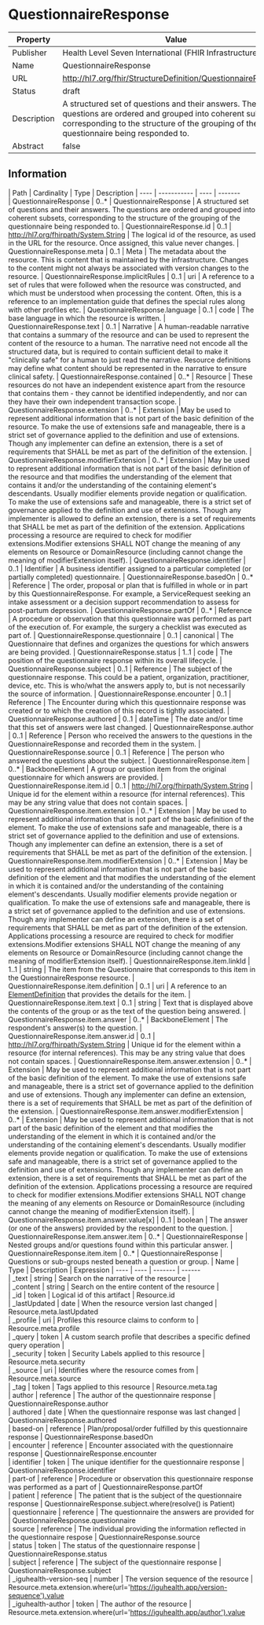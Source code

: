 
  # QuestionnaireResponse

  
|Property|Value|
|---|---|
|Publisher|Health Level Seven International (FHIR Infrastructure)|
|Name|QuestionnaireResponse|
|URL|http://hl7.org/fhir/StructureDefinition/QuestionnaireResponse|
|Status|draft|
|Description|A structured set of questions and their answers. The questions are ordered and grouped into coherent subsets, corresponding to the structure of the grouping of the questionnaire being responded to.|
|Abstract|false|

  ## Information
  <Tabs> <TabItem value="structure" label="Structure">
   | Path | Cardinality | Type | Description
  | ---- | ----------- | ---- | -------  
 | QuestionnaireResponse | 0..* | QuestionnaireResponse | A structured set of questions and their answers. The questions are ordered and grouped into coherent subsets, corresponding to the structure of the grouping of the questionnaire being responded to. 
 | QuestionnaireResponse.id | 0..1 | http://hl7.org/fhirpath/System.String | The logical id of the resource, as used in the URL for the resource. Once assigned, this value never changes. 
 | QuestionnaireResponse.meta | 0..1 | Meta | The metadata about the resource. This is content that is maintained by the infrastructure. Changes to the content might not always be associated with version changes to the resource. 
 | QuestionnaireResponse.implicitRules | 0..1 | uri | A reference to a set of rules that were followed when the resource was constructed, and which must be understood when processing the content. Often, this is a reference to an implementation guide that defines the special rules along with other profiles etc. 
 | QuestionnaireResponse.language | 0..1 | code | The base language in which the resource is written. 
 | QuestionnaireResponse.text | 0..1 | Narrative | A human-readable narrative that contains a summary of the resource and can be used to represent the content of the resource to a human. The narrative need not encode all the structured data, but is required to contain sufficient detail to make it "clinically safe" for a human to just read the narrative. Resource definitions may define what content should be represented in the narrative to ensure clinical safety. 
 | QuestionnaireResponse.contained | 0..* | Resource | These resources do not have an independent existence apart from the resource that contains them - they cannot be identified independently, and nor can they have their own independent transaction scope. 
 | QuestionnaireResponse.extension | 0..* | Extension | May be used to represent additional information that is not part of the basic definition of the resource. To make the use of extensions safe and manageable, there is a strict set of governance  applied to the definition and use of extensions. Though any implementer can define an extension, there is a set of requirements that SHALL be met as part of the definition of the extension. 
 | QuestionnaireResponse.modifierExtension | 0..* | Extension | May be used to represent additional information that is not part of the basic definition of the resource and that modifies the understanding of the element that contains it and/or the understanding of the containing element's descendants. Usually modifier elements provide negation or qualification. To make the use of extensions safe and manageable, there is a strict set of governance applied to the definition and use of extensions. Though any implementer is allowed to define an extension, there is a set of requirements that SHALL be met as part of the definition of the extension. Applications processing a resource are required to check for modifier extensions.Modifier extensions SHALL NOT change the meaning of any elements on Resource or DomainResource (including cannot change the meaning of modifierExtension itself). 
 | QuestionnaireResponse.identifier | 0..1 | Identifier | A business identifier assigned to a particular completed (or partially completed) questionnaire. 
 | QuestionnaireResponse.basedOn | 0..* | Reference | The order, proposal or plan that is fulfilled in whole or in part by this QuestionnaireResponse.  For example, a ServiceRequest seeking an intake assessment or a decision support recommendation to assess for post-partum depression. 
 | QuestionnaireResponse.partOf | 0..* | Reference | A procedure or observation that this questionnaire was performed as part of the execution of.  For example, the surgery a checklist was executed as part of. 
 | QuestionnaireResponse.questionnaire | 0..1 | canonical | The Questionnaire that defines and organizes the questions for which answers are being provided. 
 | QuestionnaireResponse.status | 1..1 | code | The position of the questionnaire response within its overall lifecycle. 
 | QuestionnaireResponse.subject | 0..1 | Reference | The subject of the questionnaire response.  This could be a patient, organization, practitioner, device, etc.  This is who/what the answers apply to, but is not necessarily the source of information. 
 | QuestionnaireResponse.encounter | 0..1 | Reference | The Encounter during which this questionnaire response was created or to which the creation of this record is tightly associated. 
 | QuestionnaireResponse.authored | 0..1 | dateTime | The date and/or time that this set of answers were last changed. 
 | QuestionnaireResponse.author | 0..1 | Reference | Person who received the answers to the questions in the QuestionnaireResponse and recorded them in the system. 
 | QuestionnaireResponse.source | 0..1 | Reference | The person who answered the questions about the subject. 
 | QuestionnaireResponse.item | 0..* | BackboneElement | A group or question item from the original questionnaire for which answers are provided. 
 | QuestionnaireResponse.item.id | 0..1 | http://hl7.org/fhirpath/System.String | Unique id for the element within a resource (for internal references). This may be any string value that does not contain spaces. 
 | QuestionnaireResponse.item.extension | 0..* | Extension | May be used to represent additional information that is not part of the basic definition of the element. To make the use of extensions safe and manageable, there is a strict set of governance  applied to the definition and use of extensions. Though any implementer can define an extension, there is a set of requirements that SHALL be met as part of the definition of the extension. 
 | QuestionnaireResponse.item.modifierExtension | 0..* | Extension | May be used to represent additional information that is not part of the basic definition of the element and that modifies the understanding of the element in which it is contained and/or the understanding of the containing element's descendants. Usually modifier elements provide negation or qualification. To make the use of extensions safe and manageable, there is a strict set of governance applied to the definition and use of extensions. Though any implementer can define an extension, there is a set of requirements that SHALL be met as part of the definition of the extension. Applications processing a resource are required to check for modifier extensions.Modifier extensions SHALL NOT change the meaning of any elements on Resource or DomainResource (including cannot change the meaning of modifierExtension itself). 
 | QuestionnaireResponse.item.linkId | 1..1 | string | The item from the Questionnaire that corresponds to this item in the QuestionnaireResponse resource. 
 | QuestionnaireResponse.item.definition | 0..1 | uri | A reference to an [ElementDefinition](elementdefinition.html) that provides the details for the item. 
 | QuestionnaireResponse.item.text | 0..1 | string | Text that is displayed above the contents of the group or as the text of the question being answered. 
 | QuestionnaireResponse.item.answer | 0..* | BackboneElement | The respondent's answer(s) to the question. 
 | QuestionnaireResponse.item.answer.id | 0..1 | http://hl7.org/fhirpath/System.String | Unique id for the element within a resource (for internal references). This may be any string value that does not contain spaces. 
 | QuestionnaireResponse.item.answer.extension | 0..* | Extension | May be used to represent additional information that is not part of the basic definition of the element. To make the use of extensions safe and manageable, there is a strict set of governance  applied to the definition and use of extensions. Though any implementer can define an extension, there is a set of requirements that SHALL be met as part of the definition of the extension. 
 | QuestionnaireResponse.item.answer.modifierExtension | 0..* | Extension | May be used to represent additional information that is not part of the basic definition of the element and that modifies the understanding of the element in which it is contained and/or the understanding of the containing element's descendants. Usually modifier elements provide negation or qualification. To make the use of extensions safe and manageable, there is a strict set of governance applied to the definition and use of extensions. Though any implementer can define an extension, there is a set of requirements that SHALL be met as part of the definition of the extension. Applications processing a resource are required to check for modifier extensions.Modifier extensions SHALL NOT change the meaning of any elements on Resource or DomainResource (including cannot change the meaning of modifierExtension itself). 
 | QuestionnaireResponse.item.answer.value[x] | 0..1 | boolean | The answer (or one of the answers) provided by the respondent to the question. 
 | QuestionnaireResponse.item.answer.item | 0..* | QuestionnaireResponse | Nested groups and/or questions found within this particular answer. 
 | QuestionnaireResponse.item.item | 0..* | QuestionnaireResponse | Questions or sub-groups nested beneath a question or group. 
</TabItem>
 <TabItem value="searchparameter" label="Search Parameters">
   | Name | Type | Description  | Expression 
    | ---- | ---- | ------- | ------  
 | _text | string | Search on the narrative of the resource |   
 | _content | string | Search on the entire content of the resource |   
 | _id | token | Logical id of this artifact | Resource.id  
 | _lastUpdated | date | When the resource version last changed | Resource.meta.lastUpdated  
 | _profile | uri | Profiles this resource claims to conform to | Resource.meta.profile  
 | _query | token | A custom search profile that describes a specific defined query operation |   
 | _security | token | Security Labels applied to this resource | Resource.meta.security  
 | _source | uri | Identifies where the resource comes from | Resource.meta.source  
 | _tag | token | Tags applied to this resource | Resource.meta.tag  
 | author | reference | The author of the questionnaire response | QuestionnaireResponse.author  
 | authored | date | When the questionnaire response was last changed | QuestionnaireResponse.authored  
 | based-on | reference | Plan/proposal/order fulfilled by this questionnaire response | QuestionnaireResponse.basedOn  
 | encounter | reference | Encounter associated with the questionnaire response | QuestionnaireResponse.encounter  
 | identifier | token | The unique identifier for the questionnaire response | QuestionnaireResponse.identifier  
 | part-of | reference | Procedure or observation this questionnaire response was performed as a part of | QuestionnaireResponse.partOf  
 | patient | reference | The patient that is the subject of the questionnaire response | QuestionnaireResponse.subject.where(resolve() is Patient)  
 | questionnaire | reference | The questionnaire the answers are provided for | QuestionnaireResponse.questionnaire  
 | source | reference | The individual providing the information reflected in the questionnaire respose | QuestionnaireResponse.source  
 | status | token | The status of the questionnaire response | QuestionnaireResponse.status  
 | subject | reference | The subject of the questionnaire response | QuestionnaireResponse.subject  
 | _iguhealth-version-seq | number | The version sequence of the resource | Resource.meta.extension.where(url='https://iguhealth.app/version-sequence').value  
 | _iguhealth-author | token | The author of the resource | Resource.meta.extension.where(url='https://iguhealth.app/author').value  

</TabItem>
</Tabs>
